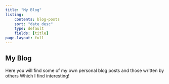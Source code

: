 ```yaml
---
title: "My Blog"
listing: 
    contents: blog-posts
    sort: "date desc"
    type: default
    fields: [title]
page-layout: full
---
```

## My Blog
Here you will find some of my own personal blog posts and those written by others Which I find interesting!